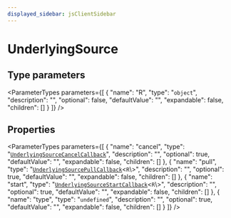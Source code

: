 ```yaml
---
displayed_sidebar: jsClientSidebar
---
```



# UnderlyingSource

## Type parameters

<ParameterTypes parameters={[
  {
    "name": "R",
    "type": "`object`",
    "description": "",
    "optional": false,
    "defaultValue": "",
    "expandable": false,
    "children": []
  }
]} />

## Properties

<ParameterTypes parameters={[
  {
    "name": "cancel",
    "type": "[`UnderlyingSourceCancelCallback`](internal.UnderlyingSourceCancelCallback-1.mdx)",
    "description": "",
    "optional": true,
    "defaultValue": "",
    "expandable": false,
    "children": []
  },
  {
    "name": "pull",
    "type": "[`UnderlyingSourcePullCallback`](internal.UnderlyingSourcePullCallback-1.mdx)<`R`\\>",
    "description": "",
    "optional": true,
    "defaultValue": "",
    "expandable": false,
    "children": []
  },
  {
    "name": "start",
    "type": "[`UnderlyingSourceStartCallback`](internal.UnderlyingSourceStartCallback-1.mdx)<`R`\\>",
    "description": "",
    "optional": true,
    "defaultValue": "",
    "expandable": false,
    "children": []
  },
  {
    "name": "type",
    "type": "`undefined`",
    "description": "",
    "optional": true,
    "defaultValue": "",
    "expandable": false,
    "children": []
  }
]} />
